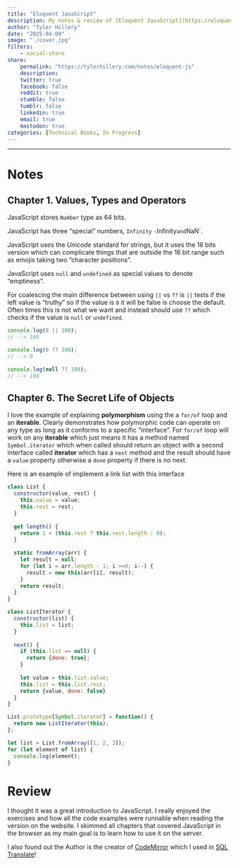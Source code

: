 ```yaml
---
title: "Eloquent JavaScript"
description: My notes & review of [Eloquent JavaScript](https://eloquentjavascript.net/) by Marijn Haverbeke 
author: "Tyler Hillery"
date: "2025-04-09"
image: "./cover.jpg"
filters:
    - social-share
share:
    permalink: "https://tylerhillery.com/notes/eloquent-js"
    description:
    twitter: true
    facebook: false
    reddit: true
    stumble: false
    tumblr: false
    linkedin: true
    email: true
    mastodon: true
categories: [Technical Books, In Progress]
---
```


------------------------------------------------------------------------

# Notes

## Chapter 1. Values, Types and Operators

JavaScript stores `Number` type as 64 bits.

JavaScript has three "special" numbers, `Infinity` `-`Infinity` and `NaN`.

JavaScript uses the *Unicode* standard for strings, but it uses the 16 bits version which can complicate things that are outside the 16 bit range such as emojis taking two "character positions".

JavaScript uses `null` and `undefined` as special values to denote "emptiness".

For coalescing the main difference between using `||` vs `??` is `||` tests if the left value is "truthy" so if the value is `0` it will be false is choose the default. Often times this is not what we want and instead should use `??` which checks if the value is `null` or `undefined`.

```js
console.log(0 || 100);
// --> 100

console.log(0 ?? 100);
// --> 0 

console.log(null ?? 100);
// --> 100
```

## Chapter 6. The Secret Life of Objects

I love the example of explaining **polymorphism** using the a `for/of` loop and an **iterable**. Clearly demonstrates how polymorphic code can operate on any type as long as it conforms to a specific "interface". For `for/of` loop will work on any **iterable** which just means it has a method named `Symbol.iterator` which when called should return an object with a second interface called **iterator** which has a `next` method and the result should have a `value` property otherwise a `done` property if there is no next.

Here is an example of implement a link list with this interface

```js
class List {
  constructor(value, rest) {
    this.value = value;
    this.rest = rest;
  }
  
  get length() {
    return 1 + (this.rest ? this.rest.length : 0);
  }
  
  static fromArray(arr) {
    let result = null;
    for (let i = arr.length - 1; i >=0; i--) {
      result = new this(arr[i], result);
    }
    return result;
  }
}

class ListIterator {
  constructor(list) {
    this.list = list;
  }
  
  next() {
    if (this.list == null) {
      return {done: true};
    }
    
    let value = this.list.value;
    this.list = this.list.rest;
    return {value, done: false}
  }
}

List.prototype[Symbol.iterator] = function() {
  return new ListIterator(this);
};

let list = List.fromArray([1, 2, 3]);
for (let element of list) {
  console.log(element);
}
```

# Review

I thought it was a great introduction to JavaScript. I really enjoyed the exercises and how all the code examples were runnable when reading the version on the website. I skimmed all chapters that covered JavaScript in the browser as my main goal is to learn how to use it on the server.

I also found out the Author is the creator of [CodeMirror](https://codemirror.net/) which I used in [SQL Translate](https://tylerhillery--sql-translate-fastapi-app.modal.run/)!